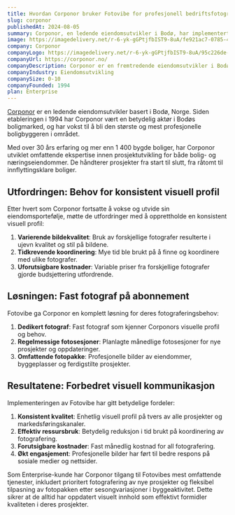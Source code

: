 ```yaml
---
title: Hvordan Corponor bruker Fotovibe for profesjonell bedriftsfotografering
slug: corponor
publishedAt: 2024-08-05
summary: Corponor, en ledende eiendomsutvikler i Bodø, har implementert Fotovibe for å sikre konsistent høykvalitets visuelt innhold for sin eiendomsportefølje.
image: https://imagedelivery.net/r-6-yk-gGPtjfbIST9-8uA/fe921ac7-0785-4d6c-7346-44cb0f62da00/public
company: Corponor
companyLogo: https://imagedelivery.net/r-6-yk-gGPtjfbIST9-8uA/95c226de-6fbf-4ef1-a61d-114642224600/public
companyUrl: https://corponor.no/
companyDescription: Corponor er en fremtredende eiendomsutvikler i Bodø, Norge, med over 30 års erfaring innen bolig- og næringseiendomsutvikling.
companyIndustry: Eiendomsutvikling
companySize: 0-10
companyFounded: 1994
plan: Enterprise
---
```


[Corponor](https://corponor.no/) er en ledende eiendomsutvikler basert i Bodø, Norge. Siden etableringen i 1994 har Corponor vært en betydelig aktør i Bodøs boligmarked, og har vokst til å bli den største og mest profesjonelle boligbyggeren i området.

Med over 30 års erfaring og mer enn 1 400 bygde boliger, har Corponor utviklet omfattende ekspertise innen prosjektutvikling for både bolig- og næringseiendommer. De håndterer prosjekter fra start til slutt, fra råtomt til innflyttingsklare boliger.

## Utfordringen: Behov for konsistent visuell profil

Etter hvert som Corponor fortsatte å vokse og utvide sin eiendomsportefølje, møtte de utfordringer med å opprettholde en konsistent visuell profil:

1. **Varierende bildekvalitet**: Bruk av forskjellige fotografer resulterte i ujevn kvalitet og stil på bildene.
2. **Tidkrevende koordinering**: Mye tid ble brukt på å finne og koordinere med ulike fotografer.
3. **Uforutsigbare kostnader**: Variable priser fra forskjellige fotografer gjorde budsjettering utfordrende.

<Quote
  author="Steffen Knudsen"
  authorSrc="https://imagedelivery.net/r-6-yk-gGPtjfbIST9-8uA/cbdc2374-0b2d-405d-8bf1-062055e79200/public"
  title="Daglig leder"
  company="Corponor"
  companySrc="https://imagedelivery.net/r-6-yk-gGPtjfbIST9-8uA/95c226de-6fbf-4ef1-a61d-114642224600/public"
  text="Med vår voksende portefølje av prosjekter, trengte vi en pålitelig partner som kunne levere konsistent høykvalitets fotografering av våre eiendommer og prosjekter."
/>

## Løsningen: Fast fotograf på abonnement

Fotovibe ga Corponor en komplett løsning for deres fotograferingsbehov:

1. **Dedikert fotograf**: Fast fotograf som kjenner Corponors visuelle profil og behov.
2. **Regelmessige fotosesjoner**: Planlagte månedlige fotosesjoner for nye prosjekter og oppdateringer.
3. **Omfattende fotopakke**: Profesjonelle bilder av eiendommer, byggeplasser og ferdigstilte prosjekter.

## Resultatene: Forbedret visuell kommunikasjon

Implementeringen av Fotovibe har gitt betydelige fordeler:

1. **Konsistent kvalitet**: Enhetlig visuell profil på tvers av alle prosjekter og markedsføringskanaler.
2. **Effektiv ressursbruk**: Betydelig reduksjon i tid brukt på koordinering av fotografering.
3. **Forutsigbare kostnader**: Fast månedlig kostnad for all fotografering.
4. **Økt engasjement**: Profesjonelle bilder har ført til bedre respons på sosiale medier og nettsider.

<Quote
  author="Steffen Knudsen"
  authorSrc="https://imagedelivery.net/r-6-yk-gGPtjfbIST9-8uA/cbdc2374-0b2d-405d-8bf1-062055e79200/public"
  title="Daglig leder"
  company="Corponor"
  companySrc="https://imagedelivery.net/r-6-yk-gGPtjfbIST9-8uA/95c226de-6fbf-4ef1-a61d-114642224600/public"
  text="Fotovibe har revolusjonert måten vi jobber med visuelt innhold på. Med vår faste fotograf som kjenner våre prosjekter, får vi konsistent høy kvalitet på alle leveranser, noe som har styrket vår posisjon i markedet betydelig."
/>

Som Enterprise-kunde har Corponor tilgang til Fotovibes mest omfattende tjenester, inkludert prioritert fotografering av nye prosjekter og fleksibel tilpasning av fotopakken etter sesongvariasjoner i byggeaktivitet. Dette sikrer at de alltid har oppdatert visuelt innhold som effektivt formidler kvaliteten i deres prosjekter.